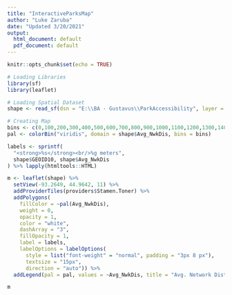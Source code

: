 ```yaml
---
title: "InteractiveParksMap"
author: "Luke Zaruba"
date: "Updated 3/20/2021"
output:
  html_document: default
  pdf_document: default
---
```


```r
knitr::opts_chunk$set(echo = TRUE)
```

```r
# Loading Libraries
library(sf)
library(leaflet)

# Loading Spatial Dataset
shape <- read_sf(dsn = "E:\\BA - Gustavus\\ParkAccessibility", layer = "WGS_Parks")

# Creating Map
bins <- c(0,100,200,300,400,500,600,700,800,900,1000,1100,1200,1300,1400,1500,1600)
pal <- colorBin("viridis", domain = shape$Avg_NwkDis, bins = bins)

labels <- sprintf(
  "<strong>%s</strong><br/>%g meters",
  shape$GEOID10, shape$Avg_NwkDis
) %>% lapply(htmltools::HTML)

m <- leaflet(shape) %>%
  setView(-93.2649, 44.9642, 11) %>%
  addProviderTiles(providers$Stamen.Toner) %>%
  addPolygons(
    fillColor = ~pal(Avg_NwkDis),
    weight = 0,
    opacity = 1,
    color = "white",
    dashArray = "3",
    fillOpacity = 1,
    label = labels,
    labelOptions = labelOptions(
      style = list("font-weight" = "normal", padding = "3px 8 px"),
      textsize = "15px",
      direction = "auto")) %>%
  addLegend(pal = pal, values = ~Avg_NwkDis, title = "Avg. Network Distance", opacity = 0.9, position = "bottomright")
```

```r
m
```

